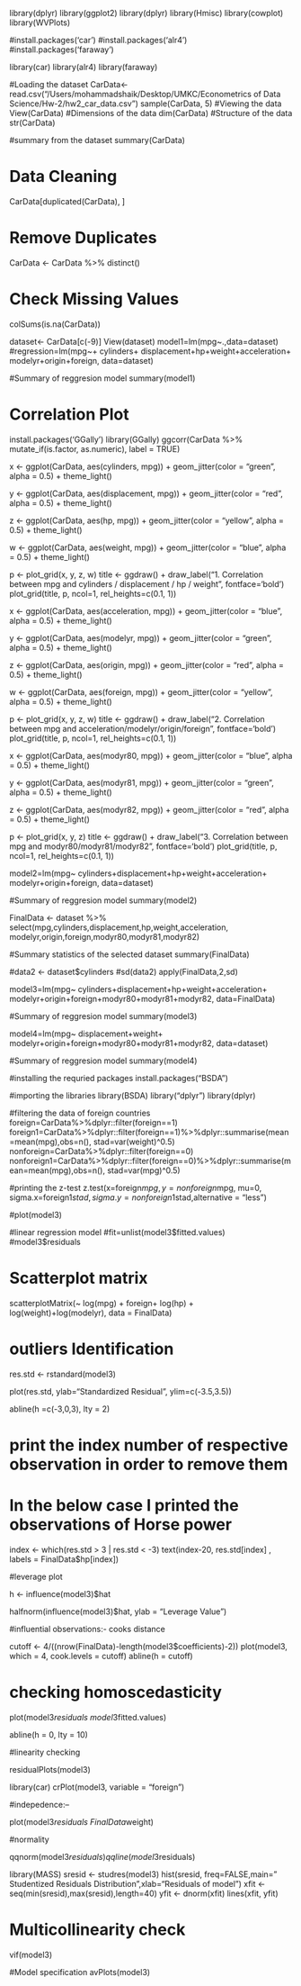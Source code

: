 library(dplyr)
library(ggplot2)
library(dplyr)
library(Hmisc)
library(cowplot)
library(WVPlots)

#install.packages('car')
#install.packages('alr4')
#install.packages('faraway')

library(car)
library(alr4)
library(faraway)

#Loading the dataset
CarData<-read.csv("/Users/mohammadshaik/Desktop/UMKC/Econometrics of Data Science/Hw-2/hw2_car_data.csv")
sample(CarData, 5)
#Viewing the data
View(CarData)
#Dimensions of the data
dim(CarData)
#Structure of the data
str(CarData)

#summary from the dataset
summary(CarData)

# Data Cleaning
CarData[duplicated(CarData), ]

# Remove Duplicates
CarData <- CarData %>% distinct()

# Check Missing Values
colSums(is.na(CarData))

dataset<- CarData[c(-9)]
View(dataset)
model1=lm(mpg~.,data=dataset)
#regression=lm(mpg~+ cylinders+ displacement+hp+weight+acceleration+ modelyr+origin+foreign, data=dataset)

#Summary of reggresion model
summary(model1)



# Correlation Plot
install.packages('GGally')
library(GGally)
ggcorr(CarData %>% mutate_if(is.factor, as.numeric), label = TRUE)


x <- ggplot(CarData, aes(cylinders, mpg)) +
  geom_jitter(color = "green", alpha = 0.5) +
  theme_light()
  
y <- ggplot(CarData, aes(displacement, mpg)) +
  geom_jitter(color = "red", alpha = 0.5) +
  theme_light()
  
z <- ggplot(CarData, aes(hp, mpg)) +
  geom_jitter(color = "yellow", alpha = 0.5) +
  theme_light()
  
w <- ggplot(CarData, aes(weight, mpg)) +
  geom_jitter(color = "blue", alpha = 0.5) +
  theme_light()



p <- plot_grid(x, y, z, w) 
title <- ggdraw() + draw_label("1. Correlation between mpg and cylinders / displacement / hp / weight", fontface='bold')
plot_grid(title, p, ncol=1, rel_heights=c(0.1, 1))


x <- ggplot(CarData, aes(acceleration, mpg)) +
  geom_jitter(color = "blue", alpha = 0.5) +
  theme_light()

y <- ggplot(CarData, aes(modelyr, mpg)) +
  geom_jitter(color = "green", alpha = 0.5) +
  theme_light()
  
z <- ggplot(CarData, aes(origin, mpg)) +
  geom_jitter(color = "red", alpha = 0.5) +
  theme_light()
  
w <- ggplot(CarData, aes(foreign, mpg)) +
  geom_jitter(color = "yellow", alpha = 0.5) +
  theme_light()


p <- plot_grid(x, y, z, w) 
title <- ggdraw() + draw_label("2. Correlation between mpg and acceleration/modelyr/origin/foreign", fontface='bold')
plot_grid(title, p, ncol=1, rel_heights=c(0.1, 1))

x <- ggplot(CarData, aes(modyr80, mpg)) +
  geom_jitter(color = "blue", alpha = 0.5) +
  theme_light()

y <- ggplot(CarData, aes(modyr81, mpg)) +
  geom_jitter(color = "green", alpha = 0.5) +
  theme_light()
  
z <- ggplot(CarData, aes(modyr82, mpg)) +
  geom_jitter(color = "red", alpha = 0.5) +
  theme_light()
  
p <- plot_grid(x, y, z) 
title <- ggdraw() + draw_label("3. Correlation between mpg and modyr80/modyr81/modyr82", fontface='bold')
plot_grid(title, p, ncol=1, rel_heights=c(0.1, 1))

model2=lm(mpg~ cylinders+displacement+hp+weight+acceleration+ modelyr+origin+foreign, data=dataset)

#Summary of reggresion model
summary(model2)

FinalData <- dataset %>% select(mpg,cylinders,displacement,hp,weight,acceleration, modelyr,origin,foreign,modyr80,modyr81,modyr82)

#Summary statistics of the selected dataset
summary(FinalData)

#data2 <- dataset$cylinders
#sd(data2)
apply(FinalData,2,sd)  

model3=lm(mpg~ cylinders+displacement+hp+weight+acceleration+ modelyr+origin+foreign+modyr80+modyr81+modyr82, data=FinalData)

#Summary of reggresion model
summary(model3)

model4=lm(mpg~ displacement+weight+ modelyr+origin+foreign+modyr80+modyr81+modyr82, data=dataset)

#Summary of reggresion model
summary(model4)


#installing the requried packages
install.packages("BSDA")

#importing the libraries
library(BSDA)
library("dplyr")
library(dplyr)

#filtering the data of foreign countries
foreign=CarData%>%dplyr::filter(foreign==1)
foreign1=CarData%>%dplyr::filter(foreign==1)%>%dplyr::summarise(mean=mean(mpg),obs=n(), stad=var(weight)^0.5)
nonforeign=CarData%>%dplyr::filter(foreign==0)
nonforeign1=CarData%>%dplyr::filter(foreign==0)%>%dplyr::summarise(mean=mean(mpg),obs=n(), stad=var(mpg)^0.5)

#printing the z-test
z.test(x=foreign$mpg, y=nonforeign$mpg, mu=0, sigma.x=foreign1$stad, sigma.y=nonforeign1$stad,alternative = "less")

#plot(model3)

#linear regression model
#fit=unlist(model3$fitted.values)
#model3$residuals



# Scatterplot matrix
scatterplotMatrix(~ log(mpg) + foreign+ log(hp) + log(weight)+log(modelyr), data = FinalData)

# outliers Identification
res.std <- rstandard(model3)

plot(res.std, ylab="Standardized Residual", ylim=c(-3.5,3.5))

abline(h =c(-3,0,3), lty = 2)

# print the index number of respective observation in order to remove them
# In the below case I printed the observations of Horse power
index <- which(res.std > 3 | res.std < -3)
text(index-20, res.std[index] , labels = FinalData$hp[index])



#leverage plot

h <- influence(model3)$hat

halfnorm(influence(model3)$hat, ylab = "Leverage Value")


#influential observations:- cooks distance

cutoff <- 4/((nrow(FinalData)-length(model3$coefficients)-2))
plot(model3, which = 4, cook.levels = cutoff)
abline(h = cutoff)

# checking homoscedasticity

plot(model3$residuals ~ model3$fitted.values)

abline(h = 0, lty = 10)

#linearity checking

residualPlots(model3)

library(car)
crPlot(model3, variable = "foreign")

#indepedence:--

plot(model3$residuals ~ FinalData$weight)

#normality 

qqnorm(model3$residuals)  
qqline(model3$residuals) 


library(MASS)
sresid <- studres(model3)
hist(sresid, freq=FALSE,main=" Studentized Residuals Distribution",xlab="Residuals of model")
xfit <- seq(min(sresid),max(sresid),length=40)
yfit <- dnorm(xfit)
lines(xfit, yfit)

# Multicollinearity check
vif(model3)

#Model specification
avPlots(model3)



